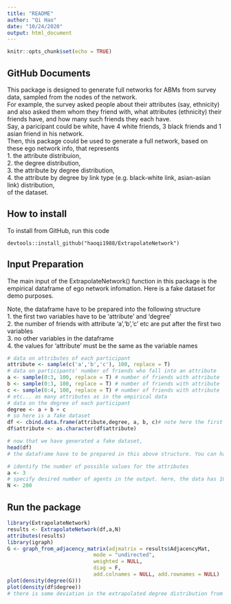 ```yaml
---
title: "README"
author: "Qi Hao"
date: "10/24/2020"
output: html_document
---
```


```r
knitr::opts_chunk$set(echo = TRUE)
```
## GitHub Documents

This package is designed to generate full networks for ABMs from survey data, sampled from the nodes of the network.\
    For example, the survey asked people about their attributes (say, ethnicity) and also asked them 
    whom they friend with, what attributes (ethnicity) their friends have, and how many such friends they each have.\
    Say, a paricipant could be white, have 4 white friends, 3 black friends and 1 asian friend in his network.\
    Then, this package could be used to generate a full network, based on these ego network info, that represents\
    1. the attribute distribuion,\
    2. the degree distribution,\
    3. the attribute by degree distribution,\
    4. the attribute by degree by link type (e.g. black-white link, asian-asian link) distribution,\
    of the dataset.

## How to install

To install from GitHub, run this code
```
devtools::install_github("haoqi1988/ExtrapolateNetwork")
```
    
## Input Preparation

The main input of the ExtrapolateNetwork() function in this package is the empirical dataframe of ego network infomation. Here is a fake dataset for demo purposes. 

Note, the dataframe have to be prepared into the following structure\
1. the first two variables have to be 'attribute' and 'degree'\
2. the number of friends with attribute 'a','b','c' etc are put after the first two variables\
3. no other variables in the dataframe\
4. the values for 'attribute' must be the same as the variable names

```r
# data on attributes of each participant
attribute <- sample(c('a','b','c'), 100, replace = T) 
# data on participants' number of friends who fall into an attribute
a <- sample(0:3, 100, replace = T) # number of friends with attribute 'a'
b <- sample(0:3, 100, replace = T) # number of friends with attribute 'b'
c <- sample(0:4, 100, replace = T) # number of friends with attribute 'c'
# etc... as many attributes as in the empirical data
# data on the degree of each participant
degree <- a + b + c
# so here is a fake dataset
df <- cbind.data.frame(attribute,degree, a, b, c)# note here the first two variables have to be attribute, degree
df$attribute <- as.character(df$attribute)
```
```r
# now that we have generated a fake dataset,
head(df)
# the dataframe have to be prepared in this above structure. You can have more attributes, under other names as long as they are consistent
```
```r
# identify the number of possible values for the attributes
a <- 3
# specify desired number of agents in the output. here, the data has 100 participants, i want to build a network with 200 nodes for my agent-based model,
N <- 200
```

## Run the package


```r
library(ExtrapolateNetwork)
results <- ExtrapolateNetwork(df,a,N)
attributes(results)
library(igraph)
G <- graph_from_adjacency_matrix(adjmatrix = results$AdjacencyMat, 
                            mode = "undirected",
                            weighted = NULL,
                            diag = F, 
                            add.colnames = NULL, add.rownames = NULL)
plot(density(degree(G)))
plot(density(df$degree))
# there is some deviation in the extrapolated degree distribution from the empirical input. Users could mannually adjust for fine tuning. 
```


